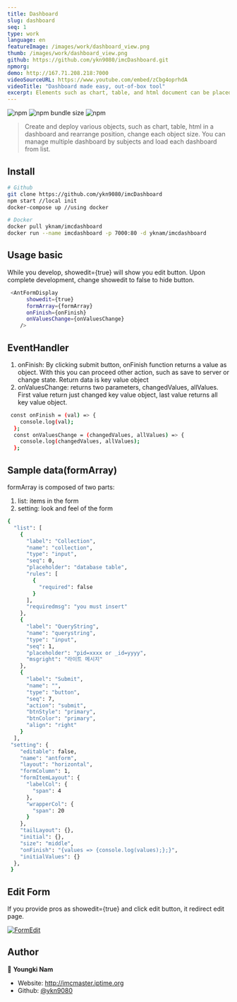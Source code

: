 ```yaml
---
title: Dashboard
slug: dashboard
seq: 1
type: work
language: en
featureImage: /images/work/dashboard_view.png
thumb: /images/work/dashboard_view.png
github: https://github.com/ykn9080/imcDashboard.git
npmorg:
demo: http://167.71.208.218:7000
videoSourceURL: https://www.youtube.com/embed/zCbg4oprhdA
videoTitle: "Dashboard made easy, out-of-box tool"
excerpt: Elements such as chart, table, and html document can be placed on the screen by drag and drop. You can make multiple dashboards, managing them as a list by subject and purpose. This dashboard is made of modularized chart,table components, created and published by me. You can also make us of these components individually to your won project.
---
```


![npm](https://img.shields.io/npm/v/imcformbuilder)
![npm bundle size](https://img.shields.io/bundlephobia/min/imcformbuilder?style=plastic)
![npm](https://img.shields.io/npm/dm/imcformbuild)

> Create and deploy various objects, such as chart, table, html in a dashboard and rearrange position, change each object size.
> You can manage multiple dashboard by subjects and load each dashboard from list.

## Install

```sh
# Github
git clone https://github.com/ykn9080/imcDashboard
npm start //local init
docker-compose up //using docker

# Docker
docker pull yknam/imcdashboard
docker run --name imcdashboard -p 7000:80 -d yknam/imcdashboard
```

## Usage basic

While you develop, showedit={true} will show you edit button.
Upon complete development, change showedit to false to hide button.

```sh
 <AntFormDisplay
      showedit={true}
      formArray={formArray}
      onFinish={onFinish}
      onValuesChange={onValuesChange}
    />
```

## EventHandler

1. onFinish: By clicking submit button, onFinish function returns a value as object.
   With this you can proceed other action, such as save to server or change state.
   Return data is key value object
2. onValuesChange: returns two parameters, changedValues, allValues.
   First value return just changed key value object, last value returns all key value object.

```sh
 const onFinish = (val) => {
    console.log(val);
  };
  const onValuesChange = (changedValues, allValues) => {
    console.log(changedValues, allValues);
  };
```

## Sample data(formArray)

formArray is composed of two parts:

1. list: items in the form
2. setting: look and feel of the form

```sh
{
  "list": [
    {
      "label": "Collection",
      "name": "collection",
      "type": "input",
      "seq": 0,
      "placeholder": "database table",
      "rules": [
        {
          "required": false
        }
      ],
      "requiredmsg": "you must insert"
    },
    {
      "label": "QueryString",
      "name": "querystring",
      "type": "input",
      "seq": 1,
      "placeholder": "pid=xxxx or _id=yyyy",
      "msgright": "라이트 메시지"
    },
    {
      "label": "Submit",
      "name": "",
      "type": "button",
      "seq": 7,
      "action": "submit",
      "btnStyle": "primary",
      "btnColor": "primary",
      "align": "right"
    }
  ],
 "setting": {
    "editable": false,
    "name": "antform",
    "layout": "horizontal",
    "formColumn": 1,
    "formItemLayout": {
      "labelCol": {
        "span": 4
      },
      "wrapperCol": {
        "span": 20
      }
    },
    "tailLayout": {},
    "initial": {},
    "size": "middle",
    "onFinish": "{values => {console.log(values);};}",
    "initialValues": {}
  },
 }
```

## Edit Form

If you provide pros as showedit={true} and click edit button, it redirect edit page.

[![FormEdit](https://i.ibb.co/ZhgW0SR/Imcformedit-small.png)](https://www.youtube.com/watch?v=_Fgp1g39Dc8 "Everything Is AWESOME")

## Author

👤 **Youngki Nam**

- Website: http://imcmaster.iptime.org
- Github: [@ykn9080](https://github.com/ykn9080)
